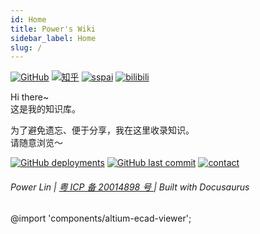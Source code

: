 ```yaml
---
id: Home
title: Power's Wiki
sidebar_label: Home
slug: /
---
```


<!--  一个不会讲故事的攻城狮，算不上一个很酷的产品汪~-->

[![GitHub](https://img.shields.io/badge/dynamic/json?label=GitHub&query=%24.data.totalSubs&url=https%3A%2F%2Fapi.spencerwoo.com%2Fsubstats%2F%3Fsource%3Dgithub%26queryKey%3Dlinyuxuanlin&labelColor=555555&color=282c34&longCache=true?&style=for-the-badge)](https://github.com/linyuxuanlin)
[![知乎](https://img.shields.io/badge/dynamic/json?color=282c34&labelColor=0084ff&label=ZHIHU&query=%24.data.totalSubs&url=https%3A%2F%2Fapi.spencerwoo.com%2Fsubstats%2F%3Fsource%3Dzhihu%26queryKey%3Dlinyuxuanlin&longCache=true?&style=for-the-badge)](https://www.zhihu.com/people/linyuxuanlin)
[![sspai](https://img.shields.io/badge/dynamic/json?label=SSPAI&query=%24.data.totalSubs&url=https%3A%2F%2Fapi.spencerwoo.com%2Fsubstats%2F%3Fsource%3Dsspai%26queryKey%3Dpower&color=282c34&labelColor=d71a1b&longCache=true?&style=for-the-badge)](https://sspai.com/u/power/)
[![bilibili](https://img.shields.io/badge/dynamic/json?labelColor=FE7398&label=BILIBILI&query=%24.data.totalSubs&url=https%3A%2F%2Fapi.spencerwoo.com%2Fsubstats%2F%3Fsource%3Dbilibili%26queryKey%3D349536948&color=282c34&longCache=true?&style=for-the-badge)](https://space.bilibili.com/349536948)

Hi there~  
这是我的知识库。

为了避免遗忘、便于分享，我在这里收录知识。  
请随意浏览～

[![GitHub deployments](https://img.shields.io/github/deployments/linyuxuanlin/Wiki_Docusaurus/Production?label=Build&style=flat-square)](https://vercel.com/linyuxuanlin/wiki-docusaurus/deployments)
[![GitHub last commit](https://img.shields.io/github/last-commit/linyuxuanlin/Wiki_Docusaurus?color=FCD734&label=Last%20commit&style=flat-square)](https://github.com/linyuxuanlin/Wiki_Docusaurus/commits/main)
[![contact](https://img.shields.io/badge/Contact%20me-here-34ABE0?&style=flat-square)](ContactMe)

<h6>
  Power Lin | <a href="https://beian.miit.gov.cn"> 粤 ICP 备 20014898 号 </a> |
  Built with Docusaurus
</h6>

@import 'components/altium-ecad-viewer';

<div class="altium-ecad-viewer" data-project-src="5372e99b-47fe-4ecc-945f-572f319ed9aa" data-enabled-views="sch,pcb,3d,bom" data-active-view="sch"></div>

